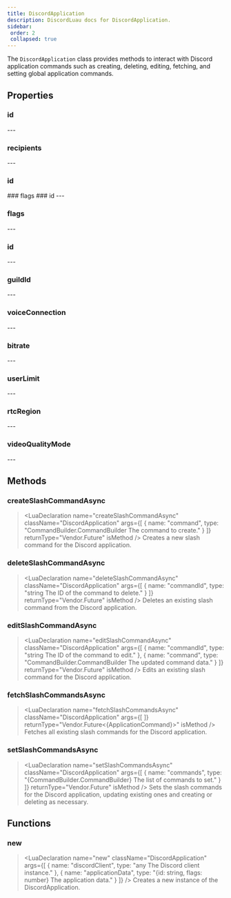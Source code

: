 ```yaml
---
title: DiscordApplication
description: DiscordLuau docs for DiscordApplication.
sidebar:
 order: 2
 collapsed: true
---
```

[//]: # (This file was automatically compiled through the Generator luau code under this repository)
[//]: # (if you want to edit the documentation of discord-luau, please write changes)
[//]: # (to the discord-luau repository itself, we extract the comments from discord-luau and translate)
[//]: # (them into markdown files that Nextra can interpret!)

[//]: # (----- DOCUMENT IMPORTS ----- )


[//]: # (----- DOCUMENT DESCRIPTION ----- )

The `DiscordApplication` class provides methods to interact with Discord application commands such as creating, deleting, editing, fetching, and setting global application commands.

[//]: # (----- DOCUMENT PROPERTIES ----- )

## Properties

### id

<LuaProperty name="DiscordApplication.id" type="string" />
---
	
### recipients

<LuaProperty name="DiscordApplication.recipients" type="{ Objects.DiscordUser }" />
---
	
### id

<LuaProperty name="DiscordApplication.id" type="string The unique identifier of the Discord application." />
### flags

<LuaProperty name="DiscordApplication.flags" type="number The flags associated with the Discord application." />
### id

<LuaProperty name="DiscordApplication.id" type="string" />
---
	
### flags

<LuaProperty name="DiscordApplication.flags" type="number" />
---
	
### id

<LuaProperty name="DiscordApplication.id" type="string" />
---
	
### guildId

<LuaProperty name="DiscordApplication.guildId" type="string" />
---
	
### voiceConnection

<LuaProperty name="DiscordApplication.voiceConnection" type="Network.DiscordVoiceConnection?" />
---
	
### bitrate

<LuaProperty name="DiscordApplication.bitrate" type="number" />
---
	
### userLimit

<LuaProperty name="DiscordApplication.userLimit" type="number" />
---
	
### rtcRegion

<LuaProperty name="DiscordApplication.rtcRegion" type="string" />
---
	
### videoQualityMode

<LuaProperty name="DiscordApplication.videoQualityMode" type="number" />
---
	

[//]: # (----- DOCUMENT METHODS ----- )

## Methods

### createSlashCommandAsync

> <LuaDeclaration name="createSlashCommandAsync" className="DiscordApplication" args={[ { name: "command", type: "CommandBuilder.CommandBuilder The command to create." } ]} returnType="Vendor.Future<CommandResponse>" isMethod />
Creates a new slash command for the Discord application.
### deleteSlashCommandAsync

> <LuaDeclaration name="deleteSlashCommandAsync" className="DiscordApplication" args={[ { name: "commandId", type: "string The ID of the command to delete." } ]} returnType="Vendor.Future<CommandResponse>" isMethod />
Deletes an existing slash command from the Discord application.
### editSlashCommandAsync

> <LuaDeclaration name="editSlashCommandAsync" className="DiscordApplication" args={[ { name: "commandId", type: "string The ID of the command to edit." }, { name: "command", type: "CommandBuilder.CommandBuilder The updated command data." } ]} returnType="Vendor.Future<CommandResponse>" isMethod />
Edits an existing slash command for the Discord application.
### fetchSlashCommandsAsync

> <LuaDeclaration name="fetchSlashCommandsAsync" className="DiscordApplication" args={[  ]} returnType="Vendor.Future<{ApplicationCommand}>" isMethod />
Fetches all existing slash commands for the Discord application.
### setSlashCommandsAsync

> <LuaDeclaration name="setSlashCommandsAsync" className="DiscordApplication" args={[ { name: "commands", type: "{CommandBuilder.CommandBuilder} The list of commands to set." } ]} returnType="Vendor.Future<nil>" isMethod />
Sets the slash commands for the Discord application, updating existing ones and creating or deleting as necessary.

[//]: # (----- DOCUMENT FUNCTIONS ----- )

## Functions

### new

> <LuaDeclaration name="new" className="DiscordApplication" args={[ { name: "discordClient", type: "any The Discord client instance." }, { name: "applicationData", type: "{id: string, flags: number} The application data." } ]} />
Creates a new instance of the DiscordApplication.

